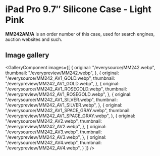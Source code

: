 
# iPad Pro 9.7″ Silicone Case - Light Pink

<Callout type='info' emoji='👉🏻'>**MM242AM/A** is an order number of this case, used for search engines, auction websites and such.</Callout>

## Image gallery

<GalleryComponent
    images={[
      {
        original: "/everysource/MM242.webp",
        thumbnail: "/everypreview/MM242.webp",
      },
      {
        original: "/everysource/MM242_AV1_GOLD.webp",
        thumbnail: "/everypreview/MM242_AV1_GOLD.webp",
      },
      {
        original: "/everysource/MM242_AV1_ROSEGOLD.webp",
        thumbnail: "/everypreview/MM242_AV1_ROSEGOLD.webp",
      },
      {
        original: "/everysource/MM242_AV1_SILVER.webp",
        thumbnail: "/everypreview/MM242_AV1_SILVER.webp",
      },
      {
        original: "/everysource/MM242_AV1_SPACE_GRAY.webp",
        thumbnail: "/everypreview/MM242_AV1_SPACE_GRAY.webp",
      },
      {
        original: "/everysource/MM242_AV2.webp",
        thumbnail: "/everypreview/MM242_AV2.webp",
      },
      {
        original: "/everysource/MM242_AV3.webp",
        thumbnail: "/everypreview/MM242_AV3.webp",
      },
      {
        original: "/everysource/MM242_AV4.webp",
        thumbnail: "/everypreview/MM242_AV4.webp",
      }
    ]}
  />
